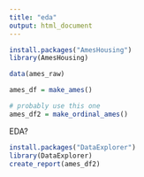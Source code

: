 ```yaml
---
title: "eda"
output: html_document
---
```


```r
install.packages("AmesHousing")
library(AmesHousing)
```

```r
data(ames_raw)

ames_df = make_ames()

# probably use this one
ames_df2 = make_ordinal_ames()

```

EDA?

```r
install.packages("DataExplorer")
library(DataExplorer)
create_report(ames_df2)

```


```r

```